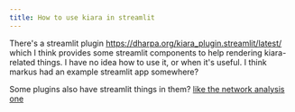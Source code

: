 ```yaml
---
title: How to use kiara in streamlit
---
```


There's a streamlit plugin https://dharpa.org/kiara_plugin.streamlit/latest/ which I think provides some streamlit components to help rendering kiara-related things. I have no idea how to use it, or when it's useful. I think markus had an example streamlit app somewhere?

Some plugins also have streamlit things in them? [like the network analysis one](https://dharpa.org/kiara_plugin.network_analysis/latest/reference/kiara_plugin/network_analysis/streamlit/components/__init__/)
